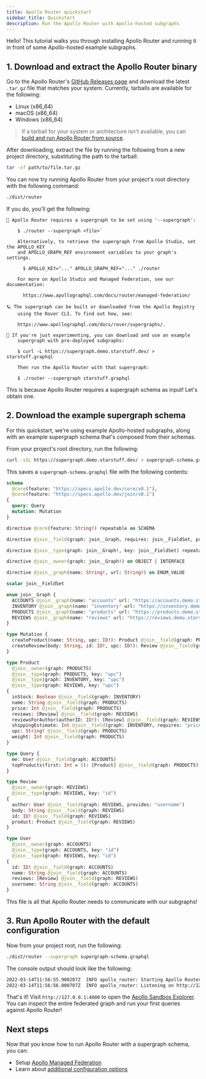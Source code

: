 ```yaml
---
title: Apollo Router quickstart
sidebar_title: Quickstart
description: Run the Apollo Router with Apollo-hosted subgraphs
---
```



Hello! This tutorial walks you through installing Apollo Router and running it in front of some Apollo-hosted example subgraphs.

## 1. Download and extract the Apollo Router binary

Go to the Apollo Router's [GitHub Releases page](https://github.com/apollographql/router/releases) and download the latest `.tar.gz` file that matches your system. Currently, tarballs are available for the following:

* Linux (x86_64)
* macOS (x86_64)
* Windows (x86_64)

> If a tarball for your system or architecture isn't available, you can [build and run Apollo Router from source](./build-from-source/).

After downloading, extract the file by running the following from a new project directory, substituting the path to the tarball:

```bash
tar -xf path/to/file.tar.gz
```

You can now try running Apollo Router from your project's root directory with the following command:

```bash
./dist/router
```

If you do, you'll get the following:

```
💫 Apollo Router requires a supergraph to be set using '--supergraph':

    $ ./router --supergraph <file>`

    Alternatively, to retrieve the supergraph from Apollo Studio, set the APOLLO_KEY
    and APOLLO_GRAPH_REF environment variables to your graph's settings.

      $ APOLLO_KEY="..." APOLLO_GRAPH_REF="..." ./router

    For more on Apollo Studio and Managed Federation, see our documentation:

      https://www.apollographql.com/docs/router/managed-federation/

🪐 The supergraph can be built or downloaded from the Apollo Registry
    using the Rover CLI. To find out how, see:

    https://www.apollographql.com/docs/rover/supergraphs/.

🧪 If you're just experimenting, you can download and use an example
    supergraph with pre-deployed subgraphs:

    $ curl -L https://supergraph.demo.starstuff.dev/ > starstuff.graphql

    Then run the Apollo Router with that supergraph:

    $ ./router --supergraph starstuff.graphql
```

This is because Apollo Router requires a supergraph schema as input! Let's obtain one.

## 2. Download the example supergraph schema

For this quickstart, we're using example Apollo-hosted subgraphs, along with an example supergraph schema that's composed from their schemas.

From your project's root directory, run the following:

```bash
curl -sSL https://supergraph.demo.starstuff.dev/ > supergraph-schema.graphql
```

This saves a `supergraph-schema.graphql` file with the following contents:

<ExpansionPanel title="Click to expand">

```graphql:title=supergraph-schema.graphql
schema
  @core(feature: "https://specs.apollo.dev/core/v0.1"),
  @core(feature: "https://specs.apollo.dev/join/v0.1")
{
  query: Query
  mutation: Mutation
}

directive @core(feature: String!) repeatable on SCHEMA

directive @join__field(graph: join__Graph, requires: join__FieldSet, provides: join__FieldSet) on FIELD_DEFINITION

directive @join__type(graph: join__Graph!, key: join__FieldSet) repeatable on OBJECT | INTERFACE

directive @join__owner(graph: join__Graph!) on OBJECT | INTERFACE

directive @join__graph(name: String!, url: String!) on ENUM_VALUE

scalar join__FieldSet

enum join__Graph {
  ACCOUNTS @join__graph(name: "accounts" url: "https://accounts.demo.starstuff.dev")
  INVENTORY @join__graph(name: "inventory" url: "https://inventory.demo.starstuff.dev")
  PRODUCTS @join__graph(name: "products" url: "https://products.demo.starstuff.dev")
  REVIEWS @join__graph(name: "reviews" url: "https://reviews.demo.starstuff.dev")
}

type Mutation {
  createProduct(name: String, upc: ID!): Product @join__field(graph: PRODUCTS)
  createReview(body: String, id: ID!, upc: ID!): Review @join__field(graph: REVIEWS)
}

type Product
  @join__owner(graph: PRODUCTS)
  @join__type(graph: PRODUCTS, key: "upc")
  @join__type(graph: INVENTORY, key: "upc")
  @join__type(graph: REVIEWS, key: "upc")
{
  inStock: Boolean @join__field(graph: INVENTORY)
  name: String @join__field(graph: PRODUCTS)
  price: Int @join__field(graph: PRODUCTS)
  reviews: [Review] @join__field(graph: REVIEWS)
  reviewsForAuthor(authorID: ID!): [Review] @join__field(graph: REVIEWS)
  shippingEstimate: Int @join__field(graph: INVENTORY, requires: "price weight")
  upc: String! @join__field(graph: PRODUCTS)
  weight: Int @join__field(graph: PRODUCTS)
}

type Query {
  me: User @join__field(graph: ACCOUNTS)
  topProducts(first: Int = 5): [Product] @join__field(graph: PRODUCTS)
}

type Review
  @join__owner(graph: REVIEWS)
  @join__type(graph: REVIEWS, key: "id")
{
  author: User @join__field(graph: REVIEWS, provides: "username")
  body: String @join__field(graph: REVIEWS)
  id: ID! @join__field(graph: REVIEWS)
  product: Product @join__field(graph: REVIEWS)
}

type User
  @join__owner(graph: ACCOUNTS)
  @join__type(graph: ACCOUNTS, key: "id")
  @join__type(graph: REVIEWS, key: "id")
{
  id: ID! @join__field(graph: ACCOUNTS)
  name: String @join__field(graph: ACCOUNTS)
  reviews: [Review] @join__field(graph: REVIEWS)
  username: String @join__field(graph: ACCOUNTS)
}
```

</ExpansionPanel>

This file is all that Apollo Router needs to communicate with our subgraphs!

## 3. Run Apollo Router with the default configuration

Now from your project root, run the following:

```sh
./dist/router --supergraph supergraph-schema.graphql
```

The console output should look like the following:

```sh
2022-03-14T11:56:55.900207Z  INFO apollo_router: Starting Apollo Router
2022-03-14T11:56:56.000707Z  INFO apollo_router: Listening on http://127.0.0.1:4000 🚀
```

That's it! Visit `http://127.0.0.1:4000` to open the [Apollo Sandbox Explorer](https://www.apollographql.com/docs/studio/explorer/). You can inspect the entire federated graph and run your first queries against Apollo Router!

## Next steps

Now that you know how to run Apollo Router with a supergraph schema, you can:

* Setup [Apollo Managed Federation](./managed-federation/overview)
* Learn about [additional configuration options](./configuration/overview)
